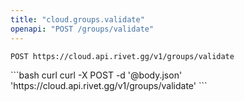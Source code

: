 ```yaml
---
title: "cloud.groups.validate"
openapi: "POST /groups/validate"
---
```


```
POST https://cloud.api.rivet.gg/v1/groups/validate
```


<RequestExample>
```bash curl
curl -X POST -d '@body.json' 'https://cloud.api.rivet.gg/v1/groups/validate'
```
</RequestExample>
